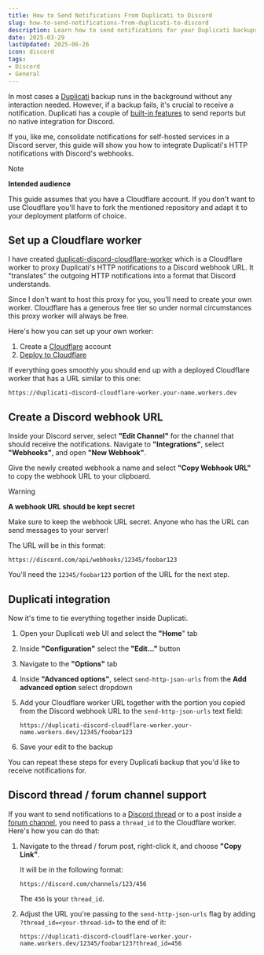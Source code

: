 ```yaml
---
title: How to Send Notifications From Duplicati to Discord
slug: how-to-send-notifications-from-duplicati-to-discord
description: Learn how to send notifications for your Duplicati backups to Discord through webhooks
date: 2025-03-29
lastUpdated: 2025-06-26
icon: discord
tags:
- Discord
- General
---
```


In most cases a [Duplicati](https://github.com/duplicati/duplicati) backup runs in the background without any interaction needed. However, if a backup fails, it's crucial to receive a notification. Duplicati has a couple of [built-in features](https://docs.duplicati.com/detailed-descriptions/sending-reports-via-email) to send reports but no native integration for Discord.

If you, like me, consolidate notifications for self-hosted services in a Discord server, this guide will show you how to integrate Duplicati's HTTP notifications with Discord's webhooks.

> [!NOTE]
> **Intended audience**
>
> This guide assumes that you have a Cloudflare account. If you don't want to use Cloudflare you'll have to fork the mentioned repository and adapt it to your deployment platform of choice.

## Set up a Cloudflare worker

I have created [duplicati-discord-cloudflare-worker](https://github.com/LekoArts/duplicati-discord-cloudflare-worker) which is a Cloudflare worker to proxy Duplicati's HTTP notifications to a Discord webhook URL. It "translates" the outgoing HTTP notifications into a format that Discord understands.

Since I don't want to host this proxy for you, you'll need to create your own worker. Cloudflare has a generous free tier so under normal circumstances this proxy worker will always be free.

Here's how you can set up your own worker:

1. Create a [Cloudflare](https://www.cloudflare.com) account
1. [Deploy to Cloudflare](https://deploy.workers.cloudflare.com/?url=https://github.com/LekoArts/duplicati-discord-cloudflare-worker)

If everything goes smoothly you should end up with a deployed Cloudflare worker that has a URL similar to this one:

```shell
https://duplicati-discord-cloudflare-worker.your-name.workers.dev
```

## Create a Discord webhook URL

Inside your Discord server, select **"Edit Channel"** for the channel that should receive the notifications. Navigate to **"Integrations"**, select **"Webhooks"**, and open **"New Webhook"**.

Give the newly created webhook a name and select **"Copy Webhook URL"** to copy the webhook URL to your clipboard.

> [!WARNING]
> **A webhook URL should be kept secret**
>
> Make sure to keep the webhook URL secret. Anyone who has the URL can send messages to your server!

The URL will be in this format:

```text "12345/foobar123"
https://discord.com/api/webhooks/12345/foobar123
```

You'll need the `12345/foobar123` portion of the URL for the next step.

## Duplicati integration

Now it's time to tie everything together inside Duplicati.

1. Open your Duplicati web UI and select the **"Home**" tab
1. Inside **"Configuration"** select the **"Edit..."** button
1. Navigate to the **"Options"** tab
1. Inside **"Advanced options"**, select `send-http-json-urls` from the **Add advanced option** select dropdown
1. Add your Cloudflare worker URL together with the portion you copied from the Discord webhook URL to the `send-http-json-urls` text field:

    ```shell
    https://duplicati-discord-cloudflare-worker.your-name.workers.dev/12345/foobar123
    ```
1. Save your edit to the backup

You can repeat these steps for every Duplicati backup that you'd like to receive notifications for.

## Discord thread / forum channel support

If you want to send notifications to a [Discord thread](https://support.discord.com/hc/en-us/articles/4403205878423-Threads-FAQ) or to a post inside a [forum channel](https://support.discord.com/hc/en-us/articles/6208479917079-Forum-Channels-FAQ), you need to pass a `thread_id` to the Cloudflare worker. Here's how you can do that:

1. Navigate to the thread / forum post, right-click it, and choose **"Copy Link"**.

   It will be in the following format:

   ```shell "456"
   https://discord.com/channels/123/456
   ```

   The `456` is your `thread_id`.

1. Adjust the URL you're passing to the `send-http-json-urls` flag by adding `?thread_id=<your-thread-id>` to the end of it:

   ```text ins="?thread_id=456"
   https://duplicati-discord-cloudflare-worker.your-name.workers.dev/12345/foobar123?thread_id=456
   ```